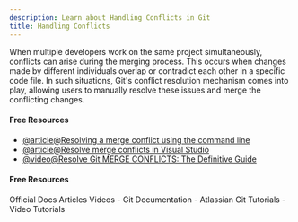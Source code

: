 ```yaml
---
description: Learn about Handling Conflicts in Git
title: Handling Conflicts
---
```


When multiple developers work on the same project simultaneously, conflicts can arise during the merging process. This occurs when changes made by different individuals overlap or contradict each other in a specific code file. In such situations, Git's conflict resolution mechanism comes into play, allowing users to manually resolve these issues and merge the conflicting changes.

#### Free Resources

- [@article@Resolving a merge conflict using the command line](https://docs.github.com/en/pull-requests/collaborating-with-pull-requests/addressing-merge-conflicts/resolving-a-merge-conflict-using-the-command-line)
- [@article@Resolve merge conflicts in Visual Studio](https://learn.microsoft.com/en-us/visualstudio/version-control/git-resolve-conflicts?view=vs-2022)
- [@video@Resolve Git MERGE CONFLICTS: The Definitive Guide](https://www.youtube.com/watch?v=Sqsz1-o7nXk)

#### Free Resources

<Tabs defaultValue="official">
<TabsList>
<TabsTrigger value="official">Official Docs</TabsTrigger>
<TabsTrigger value="article">Articles</TabsTrigger>
<TabsTrigger value="video">Videos</TabsTrigger>
</TabsList>

<TabsContent value="official">
- <Link href="https://git-scm.com/docs">Git Documentation</Link>
</TabsContent>
<TabsContent value="article">
- <Link href="https://www.atlassian.com/git/tutorials">Atlassian Git Tutorials</Link>
</TabsContent>
<TabsContent value="video">
- <Link href="https://www.youtube.com/results?search_query=git+handling-conflicts+tutorial">Video Tutorials</Link>
</TabsContent>
</Tabs>

<Outlet path="2-git-basics/commands/handling-conflicts" />
